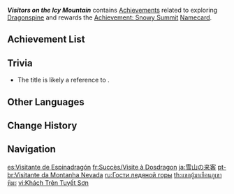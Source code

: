 {{Achievement Category Infobox
|id           = 034
|image        = Achievement Visitors on the Icy Mountain.png
|reward       = Achievement: Snowy Summit
|primogems    = {{Achievement/Primogems|Visitors on the Icy Mountain Achievements}}
|total        = {{Achievement/Total|Visitors on the Icy Mountain Achievements}}
}}
'''''Visitors on the Icy Mountain''''' contains [[Achievements]] related to exploring [[Dragonspine]] and rewards the [[Achievement: Snowy Summit]] [[Namecard]].

==Achievement List==
{{Achievements by Category Table}}

==Trivia==
* The title is likely a reference to {{w|Visitors on the Icy Mountain|a Chinese film of the same name}}.

==Other Languages==
{{Other Languages
|en      = Visitors on the Icy Mountain
|zhs     = 雪山上的来客
|zhs_rm  = Xuěshān Shàng de Láikè
|zht     = 雪山上的來客
|zht_rm  = Xuěshān Shàng de Láikè
|zh_tl   = Guests on the Snowy Mountain
|ja      = 雪山の来客
|ja_rm   = Yukiyama no Raikyaku
|ja_tl   = Visitors on the Snowy Mountain
|ko      = 설산 위의 손님
|ko_rm   = Seolsan Wi-ui Sonnim
|ko_tl   = Guests on the Snow Mountain
|es      = Visitante de Espinadragón
|es_tl   = Visitor of Dragonspine
|fr      = Visite à Dosdragon
|fr_tl   = Visit to Dragonback
|ru      = Гости ледяной горы
|ru_tl   = Icy Mountain's Visitors
|th      = แขกผู้มาเยือนภูเขาหิมะ
|th_rm   = 
|th_tl   = 
|vi      = {{tt|Khách|客}} Trên {{tt|Tuyết Sơn|雪山}}
|vi_tl   = Visitor on the Snow Mountain
|de      = Besucher in den Schneebergen
|de_tl   = Visitor on the Snow Mountains
|id      = Pengunjung Dragonspine
|id_tl   = Visitors of Dragonspine
|pt      = Visitante da Montanha Nevada
|pt_tl   = Visitor of the Snowy Mountain
|tr      = Buzlu Dağın Ziyaretçileri
|tr_tl   = Visitors of the Icy Mountain
|it      = Visitatori sulla montagna ghiacciata
|it_tl   = Visitors on the Frozen Mountain
}}

==Change History==
{{Change History|1.2}}

==Navigation==
{{Achievement Navbox}}

[[es:Visitante de Espinadragón]]
[[fr:Succès/Visite à Dosdragon]]
[[ja:雪山の来客]]
[[pt-br:Visitante da Montanha Nevada]]
[[ru:Гости ледяной горы]]
[[th:แขกผู้มาเยือนภูเขาหิมะ]]
[[vi:Khách Trên Tuyết Sơn]]